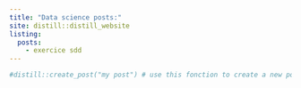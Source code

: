```yaml
---
title: "Data science posts:"
site: distill::distill_website
listing:
  posts:
    - exercice sdd
---
```


```r
#distill::create_post("my post") # use this fonction to create a new post
```
